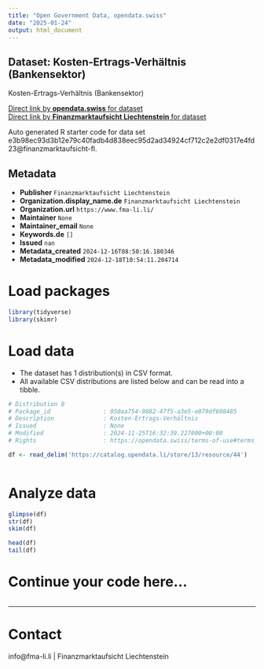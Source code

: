 ```yaml
---
title: "Open Government Data, opendata.swiss"
date: "2025-01-24"
output: html_document
---
```


## Dataset: Kosten-Ertrags-Verhältnis (Bankensektor)

Kosten-Ertrags-Verhältnis (Bankensektor)

[Direct link by **opendata.swiss** for dataset](https://opendata.swiss/de/dataset/kosten-ertrags-verhaltnis-bankensektor)<br>
[Direct link by **Finanzmarktaufsicht Liechtenstein** for dataset]()

Auto generated R starter code for data set e3b98ec93d3b12e79c40fadb4d838eec95d2ad34924cf712c2e2df0317e4fd23@finanzmarktaufsicht-fl.

## Metadata

- **Publisher** `Finanzmarktaufsicht Liechtenstein`
- **Organization.display_name.de** `Finanzmarktaufsicht Liechtenstein`
- **Organization.url** `https://www.fma-li.li/`
- **Maintainer** `None`
- **Maintainer_email** `None`
- **Keywords.de** `[]`
- **Issued** `nan`
- **Metadata_created** `2024-12-16T08:50:16.180346`
- **Metadata_modified** `2024-12-18T10:54:11.204714`


# Load packages

```r

library(tidyverse)
library(skimr)

```

# Load data

-   The dataset has 1 distribution(s) in CSV format.
-   All available CSV distributions are listed below and can be read into a tibble.

```r

# Distribution 0
# Package_id               : 050aa754-9882-47f5-a3e5-e079df698485
# Description              : Kosten-Ertrags-Verhältnis
# Issued                   : None
# Modified                 : 2024-11-25T16:32:39.227000+00:00
# Rights                   : https://opendata.swiss/terms-of-use#terms_by

df <- read_delim('https://catalog.opendata.li/store/13/resource/44')



```

# Analyze data

```r

glimpse(df)
str(df)
skim(df)

head(df)
tail(df)

```

# Continue your code here...

```r

```

------------------------------------------------------------------------

# Contact

info@fma-li.li | Finanzmarktaufsicht Liechtenstein
